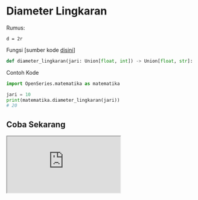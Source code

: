 # Diameter Lingkaran

Rumus:

```
d = 2r
```

Fungsi [sumber kode [disini](https://github.com/bellshade/OpenSeries/blob/11ea1de5b7cbb8fa09b8b8a1097e5913bb2bdd05/OpenSeries/matematika.py#L50C1-L50C70)]

```python
def diameter_lingkaran(jari: Union[float, int]) -> Union[float, str]:
```

Contoh Kode

```python
import OpenSeries.matematika as matematika

jari = 10
print(matematika.diameter_lingkaran(jari))
# 20
```

## Coba Sekarang

<iframe src="https://replit.com/@ItsArul/DiameterLingkaran?embed=1&theme=light" className="aspect-video w-full" />
